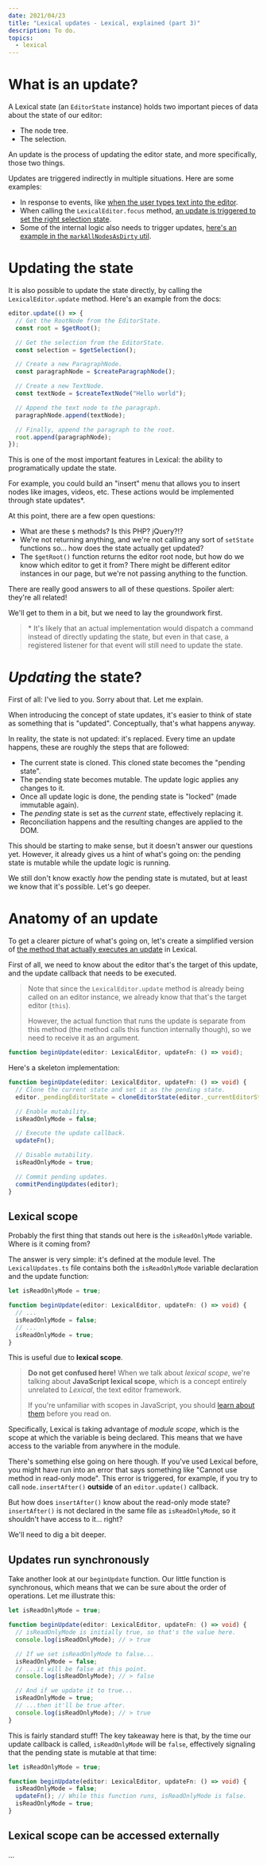 ```yaml
---
date: 2021/04/23
title: "Lexical updates - Lexical, explained (part 3)"
description: To do.
topics:
  - lexical
---
```


# What is an update?

A Lexical state (an `EditorState` instance) holds two important pieces of data about the state of our editor:

- The node tree.
- The selection.

An update is the process of updating the editor state, and more specifically, those two things.

Updates are triggered indirectly in multiple situations. Here are some examples:

- In response to events, like [when the user types text into the editor](https://github.com/facebook/lexical/blob/12a045e533b19e058d98e609873832cea2e3ac85/packages/lexical/src/LexicalEvents.ts#L600).
- When calling the `LexicalEditor.focus` method, [an update is triggered to set the right selection state](https://github.com/facebook/lexical/blob/12a045e533b19e058d98e609873832cea2e3ac85/packages/lexical/src/LexicalEditor.ts#L818).
- Some of the internal logic also needs to trigger updates, [here's an example in the `markAllNodesAsDirty` util](https://github.com/facebook/lexical/blob/12a045e533b19e058d98e609873832cea2e3ac85/packages/lexical/src/LexicalUtils.ts#L388).

# Updating the state

It is also possible to update the state directly, by calling the `LexicalEditor.update` method. Here's an example from the docs:

```ts
editor.update(() => {
  // Get the RootNode from the EditorState.
  const root = $getRoot();

  // Get the selection from the EditorState.
  const selection = $getSelection();

  // Create a new ParagraphNode.
  const paragraphNode = $createParagraphNode();

  // Create a new TextNode.
  const textNode = $createTextNode("Hello world");

  // Append the text node to the paragraph.
  paragraphNode.append(textNode);

  // Finally, append the paragraph to the root.
  root.append(paragraphNode);
});
```

This is one of the most important features in Lexical: the ability to programatically update the state.

For example, you could build an "insert" menu that allows you to insert nodes like images, videos, etc. These actions would be implemented through state updates\*.

At this point, there are a few open questions:

- What are these `$` methods? Is this PHP? jQuery?!?
- We're not returning anything, and we're not calling any sort of `setState` functions so... how does the state actually get updated?
- The `$getRoot()` function returns the editor root node, but how do we know which editor to get it from? There might be different editor instances in our page, but we're not passing anything to the function.

There are really good answers to all of these questions. Spoiler alert: they're all related!

We'll get to them in a bit, but we need to lay the groundwork first.

> \* It's likely that an actual implementation would dispatch a command instead of directly updating the state, but even in that case, a registered listener for that event will still need to update the state.

# _Updating_ the state?

First of all: I've lied to you. Sorry about that. Let me explain.

When introducing the concept of state updates, it's easier to think of state as something that is "updated". Conceptually, that's what happens anyway.

In reality, the state is not updated: it's replaced. Every time an update happens, these are roughly the steps that are followed:

- The current state is cloned. This cloned state becomes the "pending state".
- The pending state becomes mutable. The update logic applies any changes to it.
- Once all update logic is done, the pending state is "locked" (made immutable again).
- The _pending_ state is set as the _current_ state, effectively replacing it.
- Reconciliation happens and the resulting changes are applied to the DOM.

This should be starting to make sense, but it doesn't answer our questions yet. However, it already gives us a hint of what's going on: the pending state is mutable while the update logic is running.

We still don't know exactly _how_ the pending state is mutated, but at least we know that it's possible. Let's go deeper.

# Anatomy of an update

To get a clearer picture of what's going on, let's create a simplified version of [the method that actually executes an update](https://github.com/facebook/lexical/blob/12a045e533b19e058d98e609873832cea2e3ac85/packages/lexical/src/LexicalUpdates.ts#L882) in Lexical.

First of all, we need to know about the editor that's the target of this update, and the update callback that needs to be executed.

> Note that since the `LexicalEditor.update` method is already being called on an editor instance, we already know that that's the target editor (`this`).
>
> However, the actual function that runs the update is separate from this method (the method calls this function internally though), so we need to receive it as an argument.

```ts
function beginUpdate(editor: LexicalEditor, updateFn: () => void);
```

Here's a skeleton implementation:

```ts
function beginUpdate(editor: LexicalEditor, updateFn: () => void) {
  // Clone the current state and set it as the pending state.
  editor._pendingEditorState = cloneEditorState(editor._currentEditorState);

  // Enable mutability.
  isReadOnlyMode = false;

  // Execute the update callback.
  updateFn();

  // Disable mutability.
  isReadOnlyMode = true;

  // Commit pending updates.
  commitPendingUpdates(editor);
}
```

## Lexical scope

Probably the first thing that stands out here is the `isReadOnlyMode` variable. Where is it coming from?

The answer is very simple: it's defined at the module level. The `LexicalUpdates.ts` file contains both the `isReadOnlyMode` variable declaration and the update function:

```ts
let isReadOnlyMode = true;

function beginUpdate(editor: LexicalEditor, updateFn: () => void) {
  // ...
  isReadOnlyMode = false;
  // ...
  isReadOnlyMode = true;
}
```

This is useful due to **lexical scope**.

> **Do not get confused here!** When we talk about _lexical scope_, we're talking about **JavaScript lexical scope**, which is a concept entirely unrelated to _Lexical_, the text editor framework.
>
> If you're unfamiliar with scopes in JavaScript, you should [learn about them](<](https://developer.mozilla.org/en-US/docs/Glossary/Scope)>) before you read on.

Specifically, Lexical is taking advantage of _module scope_, which is the scope at which the variable is being declared. This means that we have access to the variable from anywhere in the module.

There's something else going on here though. If you've used Lexical before, you might have run into an error that says something like "Cannot use method in read-only mode". This error is triggered, for example, if you try to call `node.insertAfter()` **outside** of an `editor.update()` callback.

But how does `insertAfter()` know about the read-only mode state? `insertAfter()` is not declared in the same file as `isReadOnlyMode`, so it shouldn't have access to it... right?

We'll need to dig a bit deeper.

## Updates run synchronously

Take another look at our `beginUpdate` function. Our little function is synchronous, which means that we can be sure about the order of operations. Let me illustrate this:

```ts
let isReadOnlyMode = true;

function beginUpdate(editor: LexicalEditor, updateFn: () => void) {
  // isReadOnlyMode is initially true, so that's the value here.
  console.log(isReadOnlyMode); // > true

  // If we set isReadOnlyMode to false...
  isReadOnlyMode = false;
  // ...it will be false at this point.
  console.log(isReadOnlyMode); // > false

  // And if we update it to true...
  isReadOnlyMode = true;
  // ...then it'll be true after.
  console.log(isReadOnlyMode); // > true
}
```

This is fairly standard stuff! The key takeaway here is that, by the time our update callback is called, `isReadOnlyMode` will be `false`, effectively signaling that the pending state is mutable at that time:

```ts
let isReadOnlyMode = true;

function beginUpdate(editor: LexicalEditor, updateFn: () => void) {
  isReadOnlyMode = false;
  updateFn(); // While this function runs, isReadOnlyMode is false.
  isReadOnlyMode = true;
}
```

## Lexical scope can be accessed externally

...
